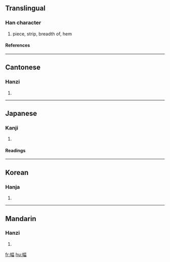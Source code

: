 ==Translingual==
===Han character===
{{Han char|rn=50|rad=巾|as=09|sn=12|four=4126<sub>6</sub>|canj=中月一口田 (LBMRW)}}
# piece, strip, breadth of, hem
====References====
{{Han ref|kx=0334.210|dkj=08995|dj=0641.230|hdz=10746.130|uh=5E45|ud=24133|bh=B454|bd=46164}}
----
==Cantonese==
===Hanzi===
{{yue-hanzi|jyut=|y=fuk1}}
# {{defn|Cantonese}}
----
==Japanese==
===Kanji===
{{ja-kanji|grade=|rs=巾09}}
# {{defn|Japanese}} 
====Readings====
{{ja-readings|on=[[ふく]] (fuku), [[ひょく]] (hyoku)|kun=[[はば]] (haba)}}
----
==Korean==
===Hanja===
{{ko-hanja|hangeul=폭|rv=pok|mr=p'ok}}
# {{defn|Korean}}
----
==Mandarin==
===Hanzi===
{{cmn-hanzi|pin=[[fú]] (fu2)|wg=fu<sup>2</sup>}}
# {{defn|Mandarin}}

[[fr:幅]]
[[hu:幅]]
